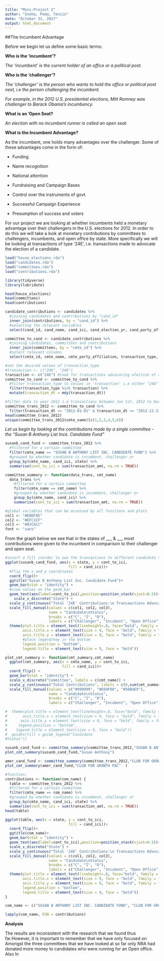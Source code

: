 ```yaml
---
title: "Mini-Project 2"
author: "Sneha, Pema, Tenzin"
date: "October 31, 2017"
output: html_document
---
```


##The Incumbent Advantage


Before we begin let us define some basic terms:

**Who is the ‘incumbent’?**

*The ‘incumbent’ is the current holder of an office or a political post.*

**Who is the ‘challenger’?**

*The ‘challenger’ is the person who wants to hold the office or political post next, i.e the person challenging the incumbent.* 

*For example, in the 2012 U.S. presidential elections, Mitt Romney was challenger to Barack Obama’s incumbency.*

**What is an 'Open Seat?**

*An election with no incumbent runner is called an open seat.*


**What is the Incumbent Advantage?**
 
As the incumbent, one holds many advantages over the challenger. Some of these advantages come in the form of:

- Funding

- Name recognition

- National attention

- Fundraising and Campaign Bases

- Control over the instruments of govt.

- Successful Campaign Experience

- Presumption of success and voters

For our project we are looking at whether incumbents held a monetary advantage over their challengers in the U.S. elections for 2012. In order to do this we will take a look at monetary contributions by committees to challengers, incumbents, and open office by state. More specifically we will be looking at transactions of type '24E', i.e. transactions made to advocate the election of a candidate.

```r
load("house_elections.rda")
load("candidates.rda")
load("committees.rda")
load("contributions.rda")
```

```r
library(tidyverse)
library(lubridate)
```
```r
head(house_elections)
head(committees)
head(contributions)
```


```r
candidate_contributions <- candidates %>%
  #joining candidates and contributions by "cand_id"
  inner_join(contributions, by = "cand_id") %>%
  #selecting the relevant variables
  select(cand_id, cand_name, cand_ici, cand_election_yr, cand_party_affiliation, cmte_id, transaction_type, name, transaction_dt, transaction_amt, state)
```

```r
committee_to_cand <- candidate_contributions %>%
  #joining candidates, committees and contributions
  inner_join(committees, by = "cmte_id") %>%
  #select relevant columns
  select(cmte_id, cmte_name, cmte_party_affiliation, transaction_type, name, transaction_dt, transaction_amt, cand_name, cand_party_affiliation, cand_ici, state)
```

```r
#set the desired values of transaction_type
#transaction <- c("24A", "24E")
transaction <- c("24E") #look for transactions advocating election of a candidate
committee_to_cand <- committee_to_cand %>%
  #filter transaction_type to values in 'transaction' i.e either "24A" or "24E"
  filter(transaction_type %in% transaction) %>%
  mutate(transaction_dt = mdy(transaction_dt))
```

```r
#filter date to year 2012 i.e transactions between Jan 1st, 2012 to Dec 31st, 2012
committee_trans_2012 <- committee_to_cand %>%
  filter(transaction_dt >= "2012-01-01" & transaction_dt <= "2012-12-31")
head(committee_trans_2012)
unique(committee_trans_2012$cmte_name)[c(1,2,3,4,5,6)]
```

*Let us begin by looking at the contributions made by a single committee - the "Susan B Anthony List Ince. Candidate Fund"*

```r
susanb_cand_fund <- committee_trans_2012 %>%
  #filtered for a certain committee
  filter(cmte_name == "SUSAN B ANTHONY LIST INC. CANDIDATE FUND") %>%
  #grouped by whether candidate is incumbent, challenger or 
  group_by(cmte_name, cand_ici, state) %>%
  summarise(cont_to_ici = sum(transaction_amt, na.rm = TRUE))

committee_summary <- function(data_trans, cmt_name)
  data_trans %>%
    #filtered for a certain committee
    filter(cmte_name == cmt_name) %>%
    #grouped by whether candidate is incumbent, challenger or 
    group_by(cmte_name, cand_ici) %>%
    summarise(cont_to_ici = sum(transaction_amt, na.rm = TRUE))
```

```r
#global variables that can be accessed by all functions and plots
col1 <- "#EBDF8E"
col2 <- "#EFC1CF"
col3 <- "#83C6CC"
font <- "sans"
```

From the graph below we see that in the states of ___ & ___ most contributions were given to the incumbent in comparison to their challenger and open seat. 

```r
#insert a fill inorder to see the transactions to different candidate types
ggplot(susanb_cand_fund, aes(x = state, y = cont_to_ici,
                             fill = cand_ici))+
  #flip the x and y coordinates
  coord_flip()+
  ggtitle("Susan B Anthony List Inc. Candidate Fund")+
  geom_bar(stat = "identity") + 
  #view values on the geom_bar
  geom_text(aes(label=cont_to_ici),position=position_stack(vjust=0.5))+
    scale_x_discrete("State") +
  scale_y_continuous("Total '24E' Contributions:\n Transaactions Advocating Election of a Candidate", limits = c(0,10000), breaks = seq(0, 10000, 5000), labels = c("$0", "$5,000", "$10,000")) +
  scale_fill_manual(values = c(col1, col2, col3),
                    name = "Candidate\nStatus",
                    breaks = c("C", "I", "O"),
                    labels = c("Challenger", "Incubent", "Open Office"))+
  theme(plot.title = element_text(lineheight=.8, face="bold", family = font),
        axis.title.x = element_text(size = 9, face = "bold", family = font),
        axis.title.y = element_text(size = 9, face = "bold", family = font),
        #place legend/key in the bottom
        legend.position = "bottom",
        legend.title = element_text(size = 9, face = "bold"))
```

```r
plot_cmt_summary <- function(cmt_summary,cmt_name)
  ggplot(cmt_summary, aes(x = cmte_name, y = cont_to_ici,
                          fill = cand_ici))+
  coord_flip() +
  geom_bar(stat = "identity") + 
  scale_x_discrete("Committee", labels = c(cmt_name)) +
  scale_y_continuous("Total Contributions", limits = c(0,sum(cmt_summary$cont_to_ici)), breaks = seq(0,sum(cmt_summary$cont_to_ici), sum(cmt_summary$cont_to_ici)/5), labels = c("0%","20%","40%","60%","80%","100%") ) +
  scale_fill_manual(values = c("#999999", "#E69F00", "#56B4E9"),
                    name = "Candidate\nStatus",
                    breaks = c("C", "I", "O"),
                    labels = c("Challenger", "Incubent", "Open Office")) 

#  theme(plot.title = element_text(lineheight=.8, face="bold", family = font),
#       axis.title.x = element_text(size = 9, face = "bold", family = font),
#      axis.title.y = element_text(size = 9, face = "bold", family = font),
#     legend.position = "bottom",
#    legend.title = element_text(size = 9, face = "bold"))
#  guides(fill = guide_legend("Candidate
#Status"))
```


```r
susanb_cand_fund <- committee_summary(committee_trans_2012,"SUSAN B ANTHONY LIST INC. CANDIDATE FUND")
plot_cmt_summary(susanb_cand_fund,"Susan Anthony")
```

```r
amer_cand_fund <- committee_summary(committee_trans_2012,"CLUB FOR GROWTH PAC"  )
plot_cmt_summary(amer_cand_fund,"CLUB FOR GROWTH PAC"  )
```


```r
#function:
contributions <- function(com_name) {
  table <- committee_trans_2012 %>%
  #filtered for a certain committee
  filter(cmte_name == com_name) %>%
  #grouped by whether candidate is incumbent, challenger or 
  group_by(cmte_name, cand_ici, state) %>%
  summarise(cont_to_ici = sum(transaction_amt, na.rm = TRUE))
head(table)

ggplot(table, aes(x = state, y = cont_to_ici,
                             fill = cand_ici))+
  coord_flip()+
  ggtitle(com_name)+
  geom_bar(stat = "identity") + 
  geom_text(aes(label=cont_to_ici),position=position_stack(vjust=0.5))+
  scale_x_discrete("State") +
  scale_y_continuous("Total '24E' Contributions:\n Transaactions Advocating Election of a Candidate", limits = c(0,10000), breaks = seq(0, 10000, 5000), labels = c("$0", "$5,000", "$10,000")) +
  scale_fill_manual(values = c(col1, col2, col3),
                    name = "Candidate\nStatus",
                    breaks = c("C", "I", "O"),
                    labels = c("Challenger", "Incubent", "Open Office"))+
  theme(plot.title = element_text(lineheight=.8, face="bold", family = font),
        axis.title.x = element_text(size = 9, face = "bold", family = font),
        axis.title.y = element_text(size = 9, face = "bold", family = font),
        legend.position = "bottom",
        legend.title = element_text(size = 9, face = "bold"))
}
```


```r
com_name <- c("SUSAN B ANTHONY LIST INC. CANDIDATE FUND", "CLUB FOR GROWTH PAC", "SUSAN B ANTHONY LIST INC", "NATIONAL RIFLE ASSOCIATION OF AMERICA POLITICAL VICTORY FUND")
```

```r
lapply(com_name, FUN = contributions)
```

**Analysis**

The results are inconsistent with the research that we found thus far.However, it is important to remember that we have only focused on  Amongst the three committees that we have looked at so far only NRA had donated more money to candidates who were running for an Open office. Also In




